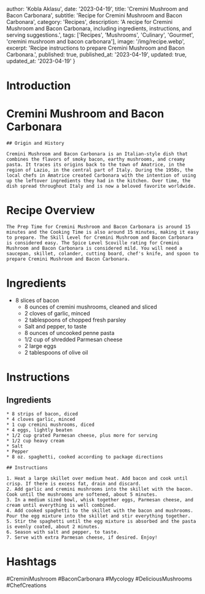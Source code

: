 
  author: 'Kobla Aklasu',
  date: '2023-04-19',
  title: 'Cremini Mushroom and Bacon Carbonara',
  subtitle: 'Recipe for Cremini Mushroom and Bacon Carbonara',
  category: 'Recipes',
  description: 'A recipe for Cremini Mushroom and Bacon Carbonara, including ingredients, instructions, and serving suggestions.',
  tags: ['Recipes', 'Mushrooms', 'Culinary', 'Gourmet', 'cremini mushroom and bacon carbonara'],
  image: '/img/recipe.webp',
  excerpt: 'Recipe instructions to prepare Cremini Mushroom and Bacon Carbonara.',
  published: true,
  published_at: '2023-04-19',
  updated: true,
  updated_at: '2023-04-19'
}


  # Introduction

# Cremini Mushroom and Bacon Carbonara 
    
    ## Origin and History
    
    Cremini Mushroom and Bacon Carbonara is an Italian-style dish that combines the flavors of smoky bacon, earthy mushrooms, and creamy pasta. It traces its origins back to the town of Amatrice, in the region of Lazio, in the central part of Italy. During the 1950s, the local chefs in Amatrice created Carbonara with the intention of using up the leftover ingredients they had in the kitchen. Over time, the dish spread throughout Italy and is now a beloved favorite worldwide.

# Recipe Overview

    The Prep Time for Cremini Mushroom and Bacon Carbonara is around 15 minutes and the Cooking Time is also around 15 minutes, making it easy to prepare. The Skill Level for Cremini Mushroom and Bacon Carbonara is considered easy. The Spice Level Scoville rating for Cremini Mushroom and Bacon Carbonara is considered mild. You will need a saucepan, skillet, colander, cutting board, chef's knife, and spoon to prepare Cremini Mushroom and Bacon Carbonara.

# Ingredients

- 8 slices of bacon
    - 8 ounces of cremini mushrooms, cleaned and sliced
    - 2 cloves of garlic, minced
    - 2 tablespoons of chopped fresh parsley
    - Salt and pepper, to taste
    - 8 ounces of uncooked penne pasta
    - 1/2 cup of shredded Parmesan cheese
    - 2 large eggs
    - 2 tablespoons of olive oil

# Instructions

## Ingredients
    
    * 8 strips of bacon, diced
    * 4 cloves garlic, minced 
    * 1 cup cremini mushrooms, diced 
    * 4 eggs, lightly beaten
    * 1/2 cup grated Parmesan cheese, plus more for serving 
    * 1/2 cup heavy cream 
    * Salt
    * Pepper 
    * 8 oz. spaghetti, cooked according to package directions
    
    ## Instructions
    
    1. Heat a large skillet over medium heat. Add bacon and cook until crisp. If there is excess fat, drain and discard.
    2. Add garlic and cremini mushrooms into the skillet with the bacon. Cook until the mushrooms are softened, about 5 minutes.
    3. In a medium sized bowl, whisk together eggs, Parmesan cheese, and cream until everything is well combined. 
    4. Add cooked spaghetti to the skillet with the bacon and mushrooms. Pour the egg mixture into the skillet and stir everything together.
    5. Stir the spaghetti until the egg mixture is absorbed and the pasta is evenly coated, about 2 minutes.
    6. Season with salt and pepper, to taste.
    7. Serve with extra Parmesan cheese, if desired. Enjoy!

# Hashtags

#CreminiMushroom #BaconCarbonara #Mycology #DeliciousMushrooms #ChefCreations



